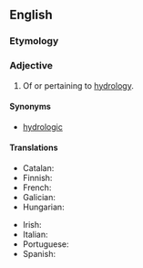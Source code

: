 ==English==

===Etymology===
{{suffix|en|hydrologic|al}}

===Adjective===
{{en-adj|-}}

# Of or pertaining to [[hydrology]].

====Synonyms====
* [[hydrologic]]

====Translations====
{{trans-top|pertaining to hydrology}}
* Catalan: {{t|ca|hidrològic}}
* Finnish: {{t+|fi|hydrologinen}}
* French: {{t+|fr|hydrologique}}
* Galician: {{t|gl|hidrolóxico}}
* Hungarian: {{t|hu|víztani}}
{{trans-mid}}
* Irish: {{t|ga|hidreolaíoch}}
* Italian: {{t+|it|idrologico}}
* Portuguese: {{t|pt|hidrológico}}
* Spanish: {{t|es|hidrológico}}
{{trans-bottom}}